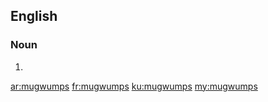 ==English==

===Noun===
{{head|en|plural}}

# {{plural of|mugwump|lang=en|nocat=1}}

[[ar:mugwumps]]
[[fr:mugwumps]]
[[ku:mugwumps]]
[[my:mugwumps]]
